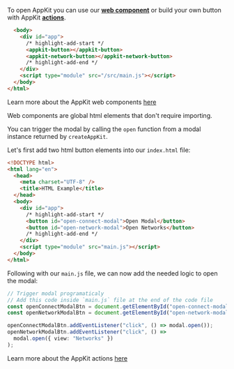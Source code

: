 To open AppKit you can use our [**web component**](../../core/components) or build your own button with AppKit [**actions**](../../core/actions.mdx#open-and-close-the-modal).

<Tabs>
<Tab title="Web Component">

```html
  <body>
    <div id="app">
      /* highlight-add-start */
      <appkit-button></appkit-button>
      <appkit-network-button></appkit-network-button>
      /* highlight-add-end */
    </div>
    <script type="module" src="/src/main.js"></script>
  </body>
</html>
```

Learn more about the AppKit web components [here](../../core/components)

<Info>
Web components are global html elements that don't require importing.
</Info>

</Tab>
<Tab title="actions">

You can trigger the modal by calling the `open` function from a modal instance returned by `createAppKit`.

Let's first add two html button elements into our `index.html` file:

```html
<!DOCTYPE html>
<html lang="en">
  <head>
    <meta charset="UTF-8" />
    <title>HTML Example</title>
  </head>
  <body>
    <div id="app">
      /* highlight-add-start */
      <button id="open-connect-modal">Open Modal</button>
      <button id="open-network-modal">Open Networks</button>
      /* highlight-add-end */
    </div>
    <script type="module" src="main.js"></script>
  </body>
</html>
```

Following with our `main.js` file, we can now add the needed logic to open the modal:

```ts
// Trigger modal programaticaly
// Add this code inside `main.js` file at the end of the code file
const openConnectModalBtn = document.getElementById("open-connect-modal");
const openNetworkModalBtn = document.getElementById("open-network-modal");

openConnectModalBtn.addEventListener("click", () => modal.open());
openNetworkModalBtn.addEventListener("click", () =>
  modal.open({ view: "Networks" })
);
```

Learn more about the AppKit actions [here](../../core/actions)

</Tab>
</Tabs>
